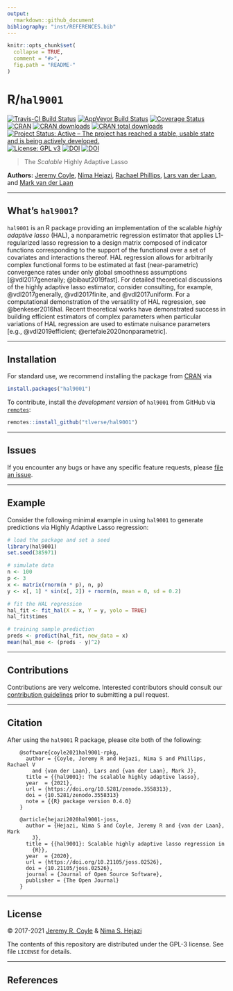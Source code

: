 ```yaml
---
output:
  rmarkdown::github_document
bibliography: "inst/REFERENCES.bib"
---
```


<!-- README.md is generated from README.Rmd. Please edit that file -->

```r
knitr::opts_chunk$set(
  collapse = TRUE,
  comment = "#>",
  fig.path = "README-"
)
```

# R/`hal9001`

[![Travis-CI Build Status](https://travis-ci.com/tlverse/hal9001.svg?branch=master)](https://travis-ci.com/tlverse/hal9001)
[![AppVeyor Build Status](https://ci.appveyor.com/api/projects/status/github/tlverse/hal9001?branch=master&svg=true)](https://ci.appveyor.com/project/tlverse/hal9001)
[![Coverage Status](https://img.shields.io/codecov/c/github/tlverse/hal9001/master.svg)](https://codecov.io/github/tlverse/hal9001?branch=master)
[![CRAN](https://www.r-pkg.org/badges/version/hal9001)](https://www.r-pkg.org/pkg/hal9001)
[![CRAN downloads](https://cranlogs.r-pkg.org/badges/hal9001)](https://CRAN.R-project.org/package=hal9001)
[![CRAN total downloads](http://cranlogs.r-pkg.org/badges/grand-total/hal9001)](https://CRAN.R-project.org/package=hal9001)
[![Project Status: Active – The project has reached a stable, usable state and is being actively developed.](https://www.repostatus.org/badges/latest/active.svg)](https://www.repostatus.org/#active)
[![License: GPL v3](https://img.shields.io/badge/License-GPL%20v3-blue.svg)](http://www.gnu.org/licenses/gpl-3.0)
[![DOI](https://zenodo.org/badge/DOI/10.5281/zenodo.3558313.svg)](https://doi.org/10.5281/zenodo.3558313)
[![DOI](https://joss.theoj.org/papers/10.21105/joss.02526/status.svg)](https://doi.org/10.21105/joss.02526)

> The _Scalable_ Highly Adaptive Lasso

__Authors:__ [Jeremy Coyle](https://github.com/tlverse), [Nima
Hejazi](https://nimahejazi.org), [Rachael 
Phillips](https://github.com/rachaelvp), [Lars van der 
Laan](https://github.com/Larsvanderlaan), and [Mark van der
Laan](https://vanderlaan-lab.org/)

---

## What's `hal9001`?

`hal9001` is an R package providing an implementation of the scalable _highly
adaptive lasso_ (HAL), a nonparametric regression estimator that applies
L1-regularized lasso regression to a design matrix composed of indicator
functions corresponding to the support of the functional over a set of
covariates and interactions thereof. HAL regression allows for arbitrarily
complex functional forms to be estimated at fast (near-parametric) convergence
rates under only global smoothness assumptions [@vdl2017generally;
@bibaut2019fast]. For detailed theoretical discussions of the highly adaptive
lasso estimator, consider consulting, for example, @vdl2017generally,
@vdl2017finite, and @vdl2017uniform. For a computational demonstration of the
versatility of HAL regression, see @benkeser2016hal. Recent theoretical works
have demonstrated success in building efficient estimators of complex
parameters when particular variations of HAL regression are used to estimate
nuisance parameters [e.g., @vdl2019efficient; @ertefaie2020nonparametric].

---

## Installation

For standard use, we recommend installing the package from
[CRAN](https://CRAN.R-project.org/package=hal9001) via

```r
install.packages("hal9001")
```

To contribute, install the _development version_ of `hal9001` from GitHub via
[`remotes`](https://CRAN.R-project.org/package=remotes):

```r
remotes::install_github("tlverse/hal9001")
```

---

## Issues

If you encounter any bugs or have any specific feature requests, please [file an
issue](https://github.com/tlverse/hal9001/issues).

---

## Example

Consider the following minimal example in using `hal9001` to generate
predictions via Highly Adaptive Lasso regression:

```r
# load the package and set a seed
library(hal9001)
set.seed(385971)

# simulate data
n <- 100
p <- 3
x <- matrix(rnorm(n * p), n, p)
y <- x[, 1] * sin(x[, 2]) + rnorm(n, mean = 0, sd = 0.2)

# fit the HAL regression
hal_fit <- fit_hal(X = x, Y = y, yolo = TRUE)
hal_fit$times

# training sample prediction
preds <- predict(hal_fit, new_data = x)
mean(hal_mse <- (preds - y)^2)
```

---

## Contributions

Contributions are very welcome. Interested contributors should consult our
[contribution
guidelines](https://github.com/tlverse/hal9001/blob/master/CONTRIBUTING.md)
prior to submitting a pull request.

---

## Citation

After using the `hal9001` R package, please cite both of the following:

        @software{coyle2021hal9001-rpkg,
          author = {Coyle, Jeremy R and Hejazi, Nima S and Phillips, Rachael V
            and {van der Laan}, Lars and {van der Laan}, Mark J},
          title = {{hal9001}: The scalable highly adaptive lasso},
          year  = {2021},
          url = {https://doi.org/10.5281/zenodo.3558313},
          doi = {10.5281/zenodo.3558313}
          note = {{R} package version 0.4.0}
        }

        @article{hejazi2020hal9001-joss,
          author = {Hejazi, Nima S and Coyle, Jeremy R and {van der Laan}, Mark
            J},
          title = {{hal9001}: Scalable highly adaptive lasso regression in
            {R}},
          year  = {2020},
          url = {https://doi.org/10.21105/joss.02526},
          doi = {10.21105/joss.02526},
          journal = {Journal of Open Source Software},
          publisher = {The Open Journal}
        }

---

## License

&copy; 2017-2021 [Jeremy R. Coyle](https://github.com/tlverse) & [Nima S.
Hejazi](https://nimahejazi.org)

The contents of this repository are distributed under the GPL-3 license. See
file `LICENSE` for details.

---

## References

